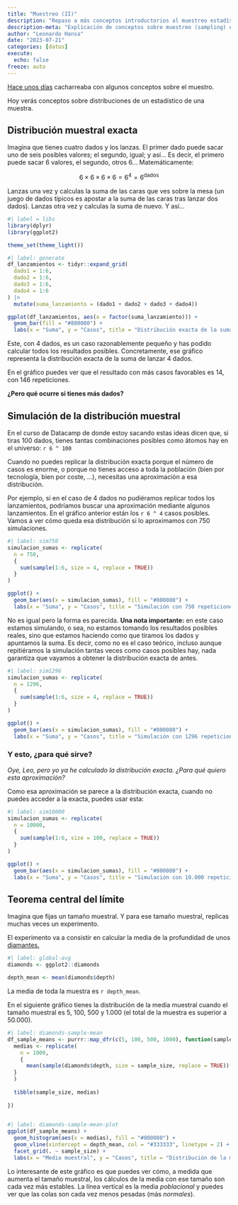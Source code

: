 ```yaml
---
title: "Muestreo (II)"
description: "Repaso a más conceptos introductorios al muestreo estadístico"
description-meta: "Explicación de conceptos sobre muestreo (sampling) estadístico"
author: "Leonardo Hansa"
date: "2023-07-21"
categories: [datos]
execute: 
  echo: false
freeze: auto
---
```


[Hace unos días](https://longitudsinanchura.com/posts/2023-07-18-muestreo/) cacharreaba con algunos conceptos sobre el muestro. 

Hoy verás conceptos sobre distribuciones de un estadístico de una muestra. 


## Distribución muestral exacta

Imagina que tienes cuatro dados y los lanzas. El primer dado puede sacar uno de seis posibles valores; el segundo, igual; y así... Es decir, el primero puede sacar 6 valores, el segundo, otros 6... Matemáticamente: 

$$6 \times 6 \times 6 \times 6 = 6 ^ 4 = 6 ^ {\mbox{dados}}$$

Lanzas una vez y calculas la suma de las caras que ves sobre la mesa (un juego de dados típicos es apostar a la suma de las caras tras lanzar dos dados). Lanzas otra vez y calculas la suma de nuevo. Y así...

```r
#| label = libs
library(dplyr)
library(ggplot2)

theme_set(theme_light())
```

```r
#| label: generate
df_lanzamientos <- tidyr::expand_grid(
  dado1 = 1:6, 
  dado2 = 1:6, 
  dado3 = 1:6, 
  dado4 = 1:6 
) |> 
  mutate(suma_lanzamiento = (dado1 + dado2 + dado3 + dado4))

ggplot(df_lanzamientos, aes(x = factor(suma_lanzamiento))) + 
  geom_bar(fill = "#800080") + 
  labs(x = "Suma", y = "Casos", title = "Distribución exacta de la suma con 4 dados")
```

Este, con 4 dados, es un caso razonablemente pequeño y has podido calcular todos los resultados posibles. Concretamente, ese gráfico representa la distribución exacta de la suma de lanzar 4 dados.

En el gráfico puedes ver que el resultado con más casos favorables es 14, con 146 repeticiones. 

**¿Pero qué ocurre si tienes más dados?**

## Simulación de la distribución muestral 

En el curso de Datacamp de donde estoy sacando estas ideas dicen que, si tiras 100 dados, tienes tantas combinaciones posibles como átomos hay en el universo: `r 6 ^ 100` 

Cuando no puedes replicar la distribución exacta porque el número de casos es enorme, o porque no tienes acceso a toda la población (bien por tecnología, bien por coste, ...), necesitas una aproximación a esa distribución. 

Por ejemplo, si en el caso de 4 dados no pudiéramos replicar todos los lanzamientos, podríamos buscar una aproximación mediante algunos lanzamientos. En el gráfico anterior están los `r 6 ^ 4` casos posibles. Vamos a ver cómo queda esa distribución si lo aproximamos con 750 simulaciones. 

```r
#| label: sim750
simulacion_sumas <- replicate(
  n = 750, 
  {
    sum(sample(1:6, size = 4, replace = TRUE))
  }
)

ggplot() + 
  geom_bar(aes(x = simulacion_sumas), fill = "#800080") + 
  labs(x = "Suma", y = "Casos", title = "Simulación con 750 repeticiones y 4 dados")
```

No es igual pero la forma es parecida. **Una nota importante:** en este caso estamos simulando, o sea, no estamos tomando los resultados posibles reales, sino que estamos haciendo como que tiramos los dados y apuntamos la suma. Es decir, como no es el caso teórico, incluso aunque repitiéramos la simulación tantas veces como casos posibles hay, nada garantiza que vayamos a obtener la distribución exacta de antes. 


```r
#| label: sim1296
simulacion_sumas <- replicate(
  n = 1296, 
  {
    sum(sample(1:6, size = 4, replace = TRUE))
  }
)

ggplot() + 
  geom_bar(aes(x = simulacion_sumas), fill = "#800080") + 
  labs(x = "Suma", y = "Casos", title = "Simulación con 1296 repeticiones y 4 dados")
```
### Y esto, ¿para qué sirve?

_Oye, Leo, pero yo ya he calculado la distribución exacta. ¿Para qué quiero esta aproximación?_

Como esa aproximación se parece a la distribución exacta, cuando no puedes acceder a la exacta, puedes usar esta: 

```r
#| label: sim10000
simulacion_sumas <- replicate(
  n = 10000, 
  {
    sum(sample(1:6, size = 100, replace = TRUE))
  }
)

ggplot() + 
  geom_bar(aes(x = simulacion_sumas), fill = "#800080") + 
  labs(x = "Suma", y = "Casos", title = "Simulación con 10.000 repeticiones y 100 dados")
```
## Teorema central del límite

Imagina que fijas un tamaño muestral. Y para ese tamaño muestral, replicas muchas veces un experimento. 

El experimento va a consistir en calcular la media de la profundidad de unos [diamantes.](https://ggplot2.tidyverse.org/reference/diamonds.html) 

```r
#| label: global-avg
diamonds <- ggplot2::diamonds

depth_mean <- mean(diamonds$depth)
```

La media de toda la muestra es `r depth_mean`.

En el siguiente gráfico tienes la distribución de la media muestral cuando el tamaño muestral es 5, 100, 500 y 1.000 (el total de la muestra es superior a 50.000). 

```r
#| label: diamonds-sample-mean
df_sample_means <- purrr::map_dfr(c(5, 100, 500, 1000), function(sample_size) {
  medias <- replicate(
    n = 1000, 
    {
      mean(sample(diamonds$depth, size = sample_size, replace = TRUE))
  }
  )
  
  tibble(sample_size, medias)
  
})
  
```

```r
#| label: diamonds-sample-mean-plot
ggplot(df_sample_means) +
  geom_histogram(aes(x = medias), fill = "#800080") + 
  geom_vline(xintercept = depth_mean, col = "#333333", linetype = 2) + 
  facet_grid(. ~ sample_size) + 
  labs(x = "Media muestral", y = "Casos", title = "Distribución de la media muestral según el tamaño muestral")

```

Lo interesante de este gráfico es que puedes ver cómo, a medida que aumenta el tamaño muestral, los cálculos de la media con ese tamaño son cada vez más estables. La línea vertical es la media _poblacional_ y puedes ver que las colas son cada vez menos pesadas (más _normales_).





